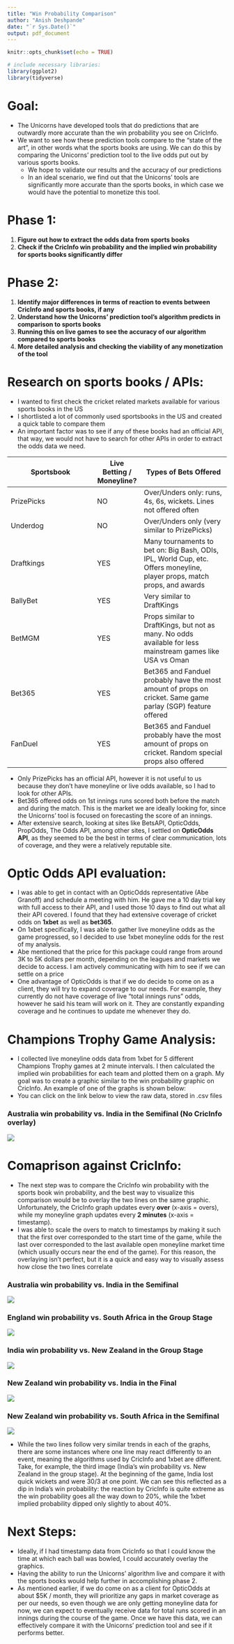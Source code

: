 ```yaml
---
title: "Win Probability Comparison"
author: "Anish Deshpande"
date: "`r Sys.Date()`"
output: pdf_document
---
```


```r
knitr::opts_chunk$set(echo = TRUE)
```

```r
# include necessary libraries:
library(ggplot2)
library(tidyverse)
```


# Goal:

- The Unicorns have developed tools that do predictions that are outwardly more accurate than the win probability you see on CricInfo. 
- We want to see how these prediction tools compare to the "state of the art", in other words what the sports books are using. We can do this by comparing the Unicorns' prediction tool to the live odds put out by various sports books. 
  + We hope to validate our results and the accuracy of our predictions
  + In an ideal scenario, we find out that the Unicorns' tools are significantly more accurate than the sports books, in which case we would have the potential to monetize this tool. 
  

# Phase 1:

1. **Figure out how to extract the odds data from sports books**
2. **Check if the CricInfo win probability and the implied win probability for sports books significantly differ**


# Phase 2:

1. **Identify major differences in terms of reaction to events between CricInfo and sports books, if any**
2. **Understand how the Unicorns' prediction tool's algorithm predicts in comparison to sports books**
3. **Running this on live games to see the accuracy of our algorithm compared to sports books**
4. **More detailed analysis and checking the viability of any monetization of the tool**


# Research on sports books / APIs:

- I wanted to first check the cricket related markets available for various sports books in the US
- I shortlisted a lot of commonly used sportsbooks in the US and created a quick table to compare them
- An important factor was to see if any of these books had an official API, that way, we would not have to search for other APIs in order to extract the odds data we need. 

| Sportsbook    | Live Betting / Moneyline? | Types of Bets Offered     |
|---------|-----|---------|
| PrizePicks   | NO  | Over/Unders only: runs, 4s, 6s, wickets. Lines not offered often |
| Underdog     | NO  | Over/Unders only (very similar to PrizePicks) |
| Draftkings | YES  | Many tournaments to bet on: Big Bash, ODIs, IPL, World Cup, etc. Offers moneyline, player props, match props, and awards  |
| BallyBet | YES  | Very similar to DraftKings |
| BetMGM | YES  | Props similar to DraftKings, but not as many. No odds available for less mainstream games like USA vs Oman |
| Bet365 | YES  | Bet365 and Fanduel probably have the most amount of props on cricket. Same game parlay (SGP) feature offered |
| FanDuel | YES  | Bet365 and Fanduel probably have the most amount of props on cricket. Random special props also offered |


- Only PrizePicks has an official API, however it is not useful to us because they don't have moneyline or live odds available, so I had to look for other APIs.
- Bet365 offered odds on 1st innings runs scored both before the match and during the match. This is the market we are ideally looking for, since the Unicorns' tool is focused on forecasting the score of an innings. 
- After extensive search, looking at sites like BetsAPI, OpticOdds, PropOdds, The Odds API, among other sites, I settled on **OpticOdds API**, as they seemed to be the best in terms of clear communication, lots of coverage, and they were a relatively reputable site. 


# Optic Odds API evaluation:

- I was able to get in contact with an OpticOdds representative (Abe Granoff) and schedule a meeting with him. He gave me a 10 day trial key with full access to their API, and I used those 10 days to find out what all their API covered. I found that they had extensive coverage of cricket odds on **1xbet** as well as **bet365**. 
- On 1xbet specifically, I was able to gather live moneyline odds as the game progressed, so I decided to use 1xbet moneyline odds for the rest of my analysis.
- Abe mentioned that the price for this package could range from around 3K to 5K dollars per month, depending on the leagues and markets we decide to access. I am actively communicating with him to see if we can settle on a price
- One advantage of OpticOdds is that if we do decide to come on as a client, they will try to expand coverage to our needs. For example, they currently do not have coverage of live "total innings runs" odds, however he said his team will work on it. They are constantly expanding coverage and he continues to update me whenever they do.  


# Champions Trophy Game Analysis:

- I collected live moneyline odds data from 1xbet for 5 different Champions Trophy games at 2 minute intervals. I then calculated the implied win probabilities for each team and plotted them on a graph. My goal was to create a graphic similar to the win probability graphic on CricInfo. An example of one of the graphs is shown below:
- You can click on the link below to view the raw data, stored in .csv files

\textcolor{blue}{\href{https://github.com/anishd2022/CricketBetting/tree/main/Data}{Link to Data}}



### Australia win probability vs. India in the Semifinal (No CricInfo overlay)

![](Images/AUSwinProbvsIND_SemiFinal_NoOverlay.png)


# Comaprison against CricInfo:

- The next step was to compare the CricInfo win probability with the sports book win probability, and the best way to visualize this comparison would be to overlay the two lines on the same graphic. Unfortunately, the CricInfo graph updates every **over** (x-axis = overs), while my moneyline graph updates every **2 minutes** (x-axis = timestamp). 
- I was able to scale the overs to match to timestamps by making it such that the first over corresponded to the start time of the game, while the last over corresponded to the last available open moneyline market time (which usually occurs near the end of the game). For this reason, the overlaying isn't perfect, but it is a quick and easy way to visually assess how close the two lines correlate

### Australia win probability vs. India in the Semifinal

![](Images/AUSwinProbvsIND_SemiFinal.png)

### England win probability vs. South Africa in the Group Stage

![](Images/ENGwinProbvsRSA_GroupStage.png)

### India win probability vs. New Zealand in the Group Stage

![](Images/INDwinProbvsNZ_GroupStage.png)

### New Zealand win probability vs. India in the Final

![](Images/NZwinProbvsIND_Final.png)

### New Zealand win probability vs. South Africa in the Semifinal

![](Images/NZwinProbvsRSA_SemiFinal.png)

- While the two lines follow very similar trends in each of the graphs, there are some instances where one line may react differently to an event, meaning the algorithms used by CricInfo and 1xbet are different. Take, for example, the third image (India's win probability vs. New Zealand in the group stage). At the beginning of the game, India lost quick wickets and were 30/3 at one point. We can see this reflected as a dip in India's win probability: the reaction by CricInfo is quite extreme as the win probability goes all the way down to 20%, while the 1xbet implied probability dipped only slightly to about 40%. 

# Next Steps:

- Ideally, if I had timestamp data from CricInfo so that I could know the time at which each ball was bowled, I could accurately overlay the graphics.
- Having the ability to run the Unicorns' algorithm live and compare it with the sports books would help further in accomplishing phase 2. 
- As mentioned earlier, if we do come on as a client for OpticOdds at about $5K / month, they will prioritize any gaps in market coverage as per our needs, so even though we are only getting moneyline data for now, we can expect to eventually receive data for total runs scored in an innings during the course of the game. Once we have this data, we can effectively compare it with the Unicorns' prediction tool and see if it performs better. 

























